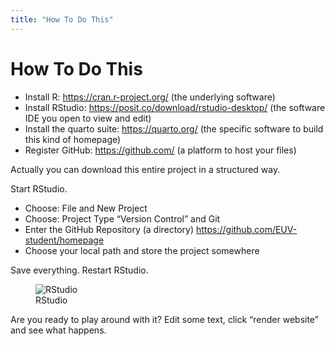 ```yaml
---
title: "How To Do This"
---
```


# How To Do This

-   Install R: <https://cran.r-project.org/> (the underlying software)
-   Install RStudio: <https://posit.co/download/rstudio-desktop/> (the software IDE you open to view and edit)
-   Install the quarto suite: <https://quarto.org/> (the specific software to build this kind of homepage)
-   Register GitHub: <https://github.com/> (a platform to host your files)

Actually you can download this entire project in a structured way.

Start RStudio.

-   Choose: File and New Project
-   Choose: Project Type "Version Control" and Git
-   Enter the GitHub Repository (a directory) <https://github.com/EUV-student/homepage>
-   Choose your local path and store the project somewhere

Save everything. Restart RStudio.

![RStudio](RStudio.png)

Are you ready to play around with it? Edit some text, click "render website" and see what happens.
